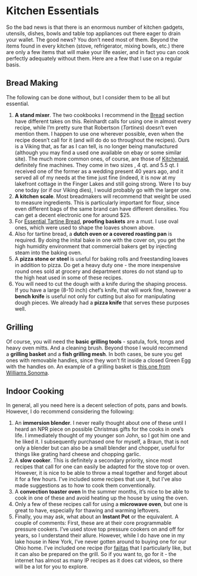 # Kitchen Essentials {#essentials}

So the bad news is that there is an enormous number of kitchen gadgets, utensils, dishes, bowls and table top appliances out there eager to drain your wallet.  The good news?  You don't need most of them.  Beyond the items found in every kitchen (stove, refrigerator, mixing bowls, etc.) there are only a few items that will make your life easier, and in fact you can cook perfectly adequately without them.  Here are a few that I use on a regular basis.

## Bread Making

The following can be done without, but I consider them to be all but essential.

1.  **A stand mixer**.  The two cookbooks I recommend in the [Bread](#bread) section have different takes on this.  Reinhardt calls for using one in almost every recipe, while I'm pretty sure that Robertson (*Tartines*) doesn't even mention them.  I happen to use one wherever possible, even when the recipe doesn't call for it (and will do do so throughout the recipes).  Ours is a Viking that, as far as I can tell, is no longer being manufactured (although you may find a used one available on ebay or some similar site).  The much more common ones, of course, are those of [Kitchenaid](https://www.kitchenaid.com/countertop-appliances/stand-mixers.html), definitely fine machines. They come in two sizes , 4 qt. and 5.5 qt.  I received one of the former as a wedding present 40 years ago, and it served all of my needs at the time just fine (indeed, it is now at my lakefront cottage in the Finger Lakes and still going strong.  Were I to buy one today (or if our Viking dies), I would probably go with the larger one.
2.  **A kitchen scale**.  Most breadmakers will recommend that weight be used to measure ingredients.  This is particularly important for flour, since even different bags of the same brand can have different densities.  You can get a decent electronic one for around $25. 
3. For [Essential Tartine Bread](#tartines), **proofing baskets** are a must.  I use oval ones, which were used to shape the loaves shown above.  
4.  Also for tartine bread, a **dutch oven or a covered roasting pan** is required.  By doing the inital bake in one with the cover on, you get the high humidity environment that commercial bakers get by injecting steam into the baking oven.
4. A **pizza stone or steel** is useful for baking rolls and freestanding loaves in addition to pizza.  Do get a heavy duty one - the more inexpensive round ones sold at grocery and department stores do not stand up to the high heat used in some of these recipes.  
6.  You will need to cut the dough with a knife during the shaping process.  If you have a large (8-10 inch) chef's knife, that will work fine, however a **bench knife** is useful not only for cutting but also for manipulating dough pieces.  We already had a **pizza knife** that serves these purposes well.

## Grilling

Of course, you will need the **basic grilling tools** - spatula, fork, tongs and heavy oven mitts. And a cleaning brush.  Beyond those I would recommend a **grilling basket** and a **fish grilling mesh**.  In both cases, be sure you get ones with removable handles, since they won't fit inside a closed Green Egg with the handles on.  An example of a grilling basket is [this one from Williams Sonoma](https://www.williams-sonoma.com/products/outset-chefs-outdoor-grill-basket-skillet-handles/).

## Indoor Cooking

In general, all you need here is a decent selection of pots, pans and bowls.  However, I do recommend considering the following:

1. An **immersion blender**.  I never really thought about one of these until I heard an NPR piece on possible Christmas gifts for the cooks in one's life.  I immediately thought of my younger son John, so I got him one and he liked it.  I subsequently purchased one for myself, a Braun, that is not only a blender but can also be a small blender and chopper, useful for things like grating hard cheese and chopping garlic.
2.  A **slow cooker**.  This is definitely a secondary priority, since most recipes that call for one can easily be adapted for the stove top or oven.  However, it is nice to be able to throw a meal together and forget about it for a few hours.  I've included some recipes that use it, but I've also made suggestions as to how to cook them conventionally.
3.  A **convection toaster oven**  In the summer months, it's nice to be able to cook in one of these and avoid heating up the house by using the oven.  
4.  Only a few of these recipes call for using a **microwave oven**, but one is great to have, especially for thawing and warming leftovers.  
5.  Finally, you may ask, what about an **Instant Pot** or the equivalent.  A couple of comments:  First, these are at their core programmable pressure cookers.  I've used stove top pressure cookers on and off for years, so I understand their allure.  However, while I do have one in my lake house in New York, I've never gotten around to buying one for our Ohio home.  I've included one recipe (for [fajitas](#fajitas) that I particularly like, but it can also be prepared on the grill.  So if you want to, go for it - the internet has almost as many IP recipes as it does cat videos, so there will be a lot for you to explore.
